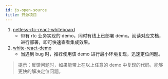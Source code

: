 ```yaml
---
id: js-open-source
title: 开源项目
---
```


1. [netless-rtc-react-whiteboard](https://github.com/netless-io/netless-rtc-react-whiteboard)
    * 带有 rtc 业务实现的 demo，同时有线上已部署 demo。阅读对应文档，进行部署，即可快速查看集成效果。
2. [white-react-demo](https://github.com/duty-os/white-react-demo)
    * 当遇到 bug 时，推荐使用该 demo 进行最小环境复现，迅速定位问题。

> 提示：反馈问题时，如果能带上在以上任意的 demo 中复现的代码，能够更快的解决定位问题。
